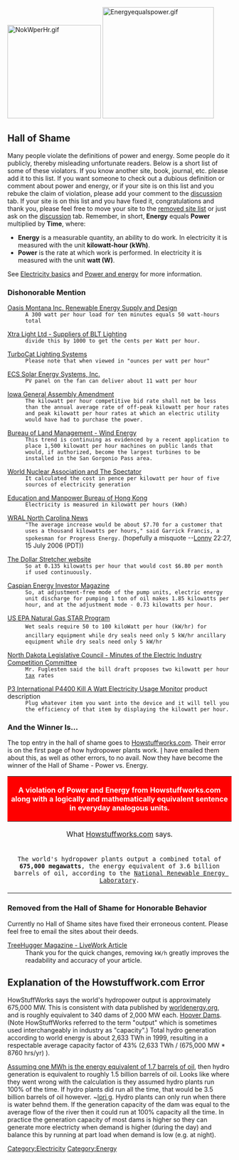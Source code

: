 [[Image:NokWperHr.gif|left|210px]] [[Image:Energyequalspower.gif|right|250px]]
==Hall of Shame==
Many people violate the definitions of power and energy.  Some people do it publicly, thereby misleading unfortunate readers.  Below is a short list of some of these violators.  If you know another site, book, journal, etc. please add it to this list.  If you want someone to check out a dubious definition or comment about power and energy, or if your site is on this list and you rebuke the claim of violation, please add your comment to the [[Talk:Power and energy hall of shame|discussion]] tab.  If your site is on this list and you have fixed it, congratulations and thank you, please feel free to move your site to the [[#Removed from the Hall of Shame for Honorable Behaviour|removed site list]] or just ask on the [[Talk:Power and energy hall of shame|discussion]] tab.  Remember, in short, '''Energy''' equals '''Power''' multiplied by '''Time''', where:
*'''Energy''' is a measurable quantity, an ability to do work.  In electricity it is measured with the unit '''kilowatt-hour (kWh)'''.
*'''Power''' is the rate at which work is performed.  In electricity it is measured with the unit '''watt (W)'''.
See [[Electricity basics]] and [[Power and energy]] for more information.

===Dishonorable Mention===
;[http://www.oasismontana.com/solar_home.html Oasis Montana Inc. Renewable Energy Supply and Design]
:<tt>A 300 watt per hour load for ten minutes equals 50 watt-hours total</tt>

;[http://www.bltlighting.co.nz/calculation_for_determining_cost.php Xtra Light Ltd - Suppliers of BLT Lighting]
:<tt>divide this by 1000 to get the cents per Watt per hour.</tt>

;[http://www.turbocatusa.com/faq.html TurboCat Lighting Systems]
:<tt>Please note that when viewed in "ounces per watt per hour"</tt>

;[http://www.ecs-solar.com/tara.htm ECS Solar Energy Systems, Inc.]
:<tt>PV panel on the fan can deliver about 11 watt per hour</tt>

;[http://www.legis.state.ia.us/GA/76GA/Legislation/S/05600/S05608/Current.html Iowa General Assembly  Amendment]
:<tt>The kilowatt per hour competitive bid rate shall not be less than the annual average rate of off-peak kilowatt per hour rates and peak kilowatt per hour rates at which an electric utility would have had to purchase the power.</tt>

;[http://www.blm.gov/ca/palmsprings/windenergy.html Bureau of Land Management - Wind Energy]
:<tt>This trend is continuing as evidenced by a recent application to place 1,500 kilowatt per hour machines on public lands that would, if authorized, become the largest turbines to be installed in the San Gorgonio Pass area.</tt>

;[http://www.world-nuclear.org/opinion/spectator210804.htm World Nuclear Association and The Spectator]
:<tt>It calculated the cost in pence per kilowatt per hour of five sources of electricity generation</tt>

;[http://resources.ed.gov.hk/~s1sci/R_S1Science/sp/en/syllabus/unit4/act-yat.htm Education and Manpower Bureau of Hong Kong]
:<tt>Electricity is measured in kilowatt per hours (kWh)</tt>

;[http://www.wral.com/money/4569612/detail.html WRAL North Carolina News]
:<tt>"The average increase would be about $7.70 for a customer that uses a thousand kilowatts per hours," said Garrick Francis, a spokesman for Progress Energy.</tt> (hopefully a misquote --[[User:Lonny|Lonny]] 22:27, 15 July 2006 (PDT))

;[http://www.stretcher.com/stories/02/02sep23d.cfm The Dollar Stretcher website]
:<tt>So at 0.135 kilowatts per hour that would cost $6.80 per month if used continuously.</tt>

;[http://www.caspenergy.com/27/2004_10_05_00e.htm Caspian Energy Investor Magazine]
:<tt>So, at adjustment-free mode of the pump units, electric energy unit discharge for pumping 1 ton of oil makes 1.85 kilowatts per hour, and at the adjustment mode - 0.73 kilowatts per hour. </tt>

;[http://epa.gov/gasstar/workshops/houston-oct26/methloss.pdf US EPA Natural Gas STAR Program]
:<tt>Wet seals require 50 to 100 kiloWatt per hour (kW/hr) for ancillary equipment while dry seals need only 5 kW/hr ancillary equipment while dry seals need only 5 kW/hr</tt>

;[http://www.legis.nd.gov/assembly/56-1999/interim-info/minutes/00-09-13.html North Dakota Legislative Council - Minutes of the Electric Industry Competition Committee]
:<tt>Mr. Fuglesten said the bill draft proposes two kilowatt per hour [[tax]] rates</tt>

;[http://www.amazon.com/P3-International-P4400-Electricity-Monitor/dp/B00009MDBU P3 International P4400 Kill A Watt Electricity Usage Monitor] product description
:<tt>Plug whatever item you want into the device and it will tell you the efficiency of that item by displaying the kilowatt per hour. </tt>

===And the Winner Is...===
The top entry in the hall of shame goes to [http://people.howstuffworks.com/ Howstuffworks.com].  Their error is on the first page of how hydropower plants work. [[User:Lonny|I]] have emailed them about this, as well as other errors, to no avail.  Now they have become the winner of the Hall of Shame - Power vs. Energy.

{| border=1 cellspacing=0 cellpadding=5
!colspan="2" align="center" style="background:red; color:white"| A violation of Power and Energy from Howstuffworks.com along with a logically and mathematically equivalent sentence in everyday analogous units.
|-
! What [http://people.howstuffworks.com/hydropower-plant.htm Howstuffworks.com] says.  
! The equivalent sentence.
|- 
| <tt>The world's hydropower plants output a combined total of '''675,000 megawatts''', the energy equivalent of 3.6 billion barrels of oil, according to the [http://www.nrel.gov/ National Renewable Energy Laboratory].</tt>
| <tt>According to [http://www.seaworld.com Seaworld<sup>tm</sup>] the average cruising speed of a hammerhead shark is '''2.85 miles/hour''' the equivalent to the distance around the earth at the equator.</tt>
|}

===Removed from the Hall of Shame for Honorable Behavior===
Currently no Hall of Shame sites have fixed their erroneous content.  Please feel free to email the sites about their deeds.

;[http://www.treehugger.com/files/2006/08/livework_if_ene_1.php TreeHugger Magazine - LiveWork Article]
:Thank you for the quick changes, removing <tt>kW/h</tt> greatly improves the readability and accuracy of your article.

==Explanation of the Howstuffwork.com Error==
HowStuffWorks says the world's hydropower output is approximately 675,000 MW.  This is consistent with data published by [http://www.worldenergy.org/wec-geis/publications/reports/ser/hydro/excel_files/hydro_7_2.xls worldenergy.org], and is roughly equivalent to 340 dams of 2,000 MW each.  [http://www.enerwiki.com/index.php/Hoover_Dam Hoover Dams].  (Note HowStuffWorks referred to the term "output" which is sometimes used interchangeably in industry as "capacity".)   Total hydro generation according to world energy is about 2,633 TWh in 1999, resulting in a respectable average capacity factor of 43% (2,633 TWh / (675,000 MW * 8760 hrs/yr) ).  

[http://en.wikipedia.org/wiki/Barrel_of_oil_equivalent Assuming one MWh is the energy equivalent of 1.7 barrels of oil], then hydro generation is equivalent to roughly 1.5 billion barrels of oil.  Looks like  where they went wrong with the calculation is they assumed hydro plants run 100% of the time.  If hydro plants did run all the time, that would be 3.5 billion barrels of oil however. ~[http://www.enerwiki.com lori g]. Hydro plants can only run when there is water behnd them. If the generation capacity of the dam was equal to the average flow of the river then it could run at 100% capacity all the time. In practice the generation capacity of most dams is higher so they can generate more electricty when demand is higher (during the day) and balance this by running at part load when demand is low (e.g. at night).


[[Category:Electricity]]
[[Category:Energy]]